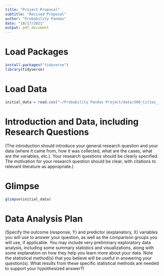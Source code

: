 ```yaml
---
title: "Project Proposal"
subtitle: "Revised Proposal"
author: "Probability Pandas"
date: "10/17/2021"
output: pdf_document
---
```


# Load Packages

```r
install.packages("tidyverse")
library(tidyverse)
``` 

# Load Data
```r

initial_data = read.csv("~/Probability Pandas Project/data/500_Cities__City-level_Data__GIS_Friendly_Format___2018_release.csv")

```

# Introduction and Data, including Research Questions

(The introduction should introduce your general research question and your data (where it came from, how it was collected, what are the cases, what are the variables, etc.). Your research questions should be clearly specified. The motivation for your research question should be clear, with citations to relevant literature as appropriate.)

# Glimpse

```r

glimpse(initial_data)

```

# Data Analysis Plan

(Specify the outcome (response, Y) and predictor (explanatory, X) variables you will use to answer your question, as well as the comparison groups you will use, if applicable. You may include very preliminary exploratory data analysis, including some summary statistics and visualizations, along with some explanation on how they help you learn more about your data. Note the statistical method(s) that you believe will be useful in answering your question(s). 
What results from these specific statistical methods are needed to support your hypothesized answer?)
